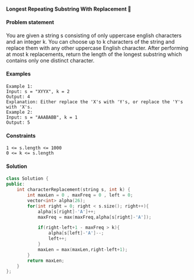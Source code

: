 #### Longest Repeating Substring With Replacement 🎯

#### Problem statement
You are given a string s consisting of only uppercase english characters and an integer k. You can choose up to k characters of the
string and replace them with any other uppercase English character.
After performing at most k replacements, return the length of the longest substring which contains only one distinct character.
#### Examples
```
Example 1:
Input: s = "XYYX", k = 2
Output: 4
Explanation: Either replace the 'X's with 'Y's, or replace the 'Y's with 'X's.
Example 2:
Input: s = "AAABABB", k = 1
Output: 5
```
#### Constraints
```
1 <= s.length <= 1000
0 <= k <= s.length
```
#### Solution
```cpp
class Solution {
public:
    int characterReplacement(string s, int k) {
        int maxLen = 0 , maxFreq = 0 , left = 0;
        vector<int> alpha(26);
        for(int right = 0; right < s.size(); right++){
            alpha[s[right]-'A']++;
            maxFreq = max(maxFreq,alpha[s[right]-'A']);

            if(right-left+1 - maxFreq > k){
                alpha[s[left]-'A']--;
                left++;
            }
            maxLen = max(maxLen,right-left+1);
        }
        return maxLen;
    }
};
```